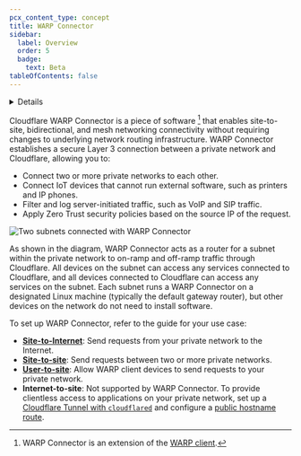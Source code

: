 ```yaml
---
pcx_content_type: concept
title: WARP Connector
sidebar:
  label: Overview
  order: 5
  badge:
    text: Beta
tableOfContents: false
---
```



<Details header="Feature availability">

| [WARP modes](/cloudflare-one/connections/connect-devices/warp/configure-warp/warp-modes/) | [Zero Trust plans](https://www.cloudflare.com/teams-pricing/) |
| ----------------------------------------------------------------------------------------- | ------------------------------------------------------------- |
| Gateway with WARP                                                                         | All plans                                                     |

| System   | Availability |
| -------- | ------------ |
| Windows  | ❌           |
| macOS    | ❌           |
| Linux    | ✅           |
| iOS      | ❌           |
| Android  | ❌           |
| ChromeOS | ❌           |

</Details>

Cloudflare WARP Connector is a piece of software [^1] that enables site-to-site, bidirectional, and mesh networking connectivity without requiring changes to underlying network routing infrastructure. WARP Connector establishes a secure Layer 3 connection between a private network and Cloudflare, allowing you to:

- Connect two or more private networks to each other.
- Connect IoT devices that cannot run external software, such as printers and IP phones.
- Filter and log server-initiated traffic, such as VoIP and SIP traffic.
- Apply Zero Trust security policies based on the source IP of the request.

![Two subnets connected with WARP Connector](~/assets/images/cloudflare-one/connections/connect-apps/warp-connector/overview.png)

As shown in the diagram, WARP Connector acts as a router for a subnet within the private network to on-ramp and off-ramp traffic through Cloudflare. All devices on the subnet can access any services connected to Cloudflare, and all devices connected to Cloudflare can access any services on the subnet. Each subnet runs a WARP Connector on a designated Linux machine (typically the default gateway router), but other devices on the network do not need to install software.

To set up WARP Connector, refer to the guide for your use case:

- **[Site-to-Internet](/cloudflare-one/connections/connect-networks/private-net/warp-connector/site-to-internet/)**: Send requests from your private network to the Internet.
- **[Site-to-site](/cloudflare-one/connections/connect-networks/private-net/warp-connector/site-to-site/)**: Send requests between two or more private networks.
- **[User-to-site](/cloudflare-one/connections/connect-networks/private-net/warp-connector/user-to-site/)**: Allow WARP client devices to send requests to your private network.
- **Internet-to-site**: Not supported by WARP Connector. To provide clientless access to applications on your private network, set up a [Cloudflare Tunnel with `cloudflared`](/cloudflare-one/connections/connect-networks/get-started/create-remote-tunnel/) and configure a [public hostname route](/cloudflare-one/connections/connect-networks/routing-to-tunnel/).

[^1]: WARP Connector is an extension of the [WARP client](/cloudflare-one/connections/connect-devices/warp/).

